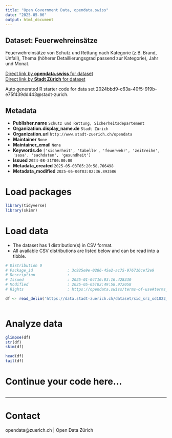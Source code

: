 ```yaml
---
title: "Open Government Data, opendata.swiss"
date: "2025-05-06"
output: html_document
---
```


## Dataset: Feuerwehreinsätze

Feuerwehreinsätze von Schutz und Rettung nach Kategorie (z.B. Brand, Unfall), Thema (höherer Detaillierungsgrad passend zur Kategorie), Jahr und Monat.

[Direct link by **opendata.swiss** for dataset](https://opendata.swiss/de/dataset/feuerwehreinsatze)<br>
[Direct link by **Stadt Zürich** for dataset](https://data.stadt-zuerich.ch/dataset/sid_srz_od1022_feuerwehreinsaetze_jahr_monat_kategorie_thema)

Auto generated R starter code for data set 2024bbd9-c63a-40f5-919b-e75f439dd443@stadt-zurich.

## Metadata

- **Publisher.name** `Schutz und Rettung, Sicherheitsdepartement`
- **Organization.display_name.de** `Stadt Zürich`
- **Organization.url** `http://www.stadt-zuerich.ch/opendata`
- **Maintainer** `None`
- **Maintainer_email** `None`
- **Keywords.de** `['sicherheit', 'tabelle', 'feuerwehr', 'zeitreihe', 'sasa', 'sachdaten', 'gesundheit']`
- **Issued** `2024-08-31T00:00:00`
- **Metadata_created** `2025-05-03T05:20:58.766498`
- **Metadata_modified** `2025-05-06T03:02:36.893586`


# Load packages

```r

library(tidyverse)
library(skimr)

```

# Load data

-   The dataset has 1 distribution(s) in CSV format.
-   All available CSV distributions are listed below and can be read into a tibble.

```r

# Distribution 0
# Package_id               : 3c925e9e-0206-45e2-ac75-976716cef2e9
# Description              : 
# Issued                   : 2025-01-04T16:03:16.428330
# Modified                 : 2025-05-05T02:49:58.972058
# Rights                   : https://opendata.swiss/terms-of-use#terms_open

df <- read_delim('https://data.stadt-zuerich.ch/dataset/sid_srz_od1022_feuerwehreinsaetze_jahr_monat_kategorie_thema/download/GES102OD1022.csv')



```

# Analyze data

```r

glimpse(df)
str(df)
skim(df)

head(df)
tail(df)

```

# Continue your code here...

```r

```

------------------------------------------------------------------------

# Contact

opendata@zuerich.ch | Open Data Zürich
